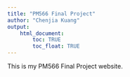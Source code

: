 ```yaml
---
title: "PM566 Final Project"
author: "Chenjia Kuang"
output: 
    html_document:
        toc: TRUE
        toc_float: TRUE
---
```


This is my PM566 Final Project website.

